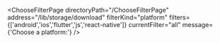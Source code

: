 


<ChooseFilterPage
    directoryPath="/ChooseFilterPage"
    address="/lib/storage/download"
    filterKind="platform"
    filters={['android','ios','flutter','js','react-native']}
    currentFilter="all"
    message={'Choose a platform:'}
/>
